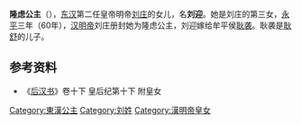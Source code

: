 {{About|汉朝公主刘迎|其他名为刘迎的人物}}
{{東亞女性歷史人物
| 名稱=隆虑公主
| 身份=[[汉朝|汉朝]]公主
| 畫像=
| 說明=
| 姓=刘
| 名=迎
| 封爵=[[公主|公主]]
| 位號=
| 封號=隆虑公主
| 出生年=
| 逝世年=
| 諡號=
| 墳墓=
| 父親=[[汉明帝|汉明帝]][[刘庄|刘庄]]
| 同胞兄弟=
| 母親=
|}}


'''隆虑公主'''（{{bd|?||?|}}），[[东汉|东汉]]第二任皇帝明帝[[汉明帝|刘庄]]的女儿，名'''刘迎'''。她是刘庄的第三女，[[永平|永平]]三年（60年），[[汉明帝|汉明帝]]刘庄册封她为隆虑公主，刘迎嫁给牟平侯[[耿袭|耿袭]]。耿袭是[[耿舒|耿舒]]的儿子。

==参考资料==
*《[[后汉书|后汉书]]》卷十下 皇后纪第十下 附皇女

[[Category:東漢公主|Category:東漢公主]]
[[Category:刘姓|Category:刘姓]]
[[Category:漢明帝皇女|Category:漢明帝皇女]]